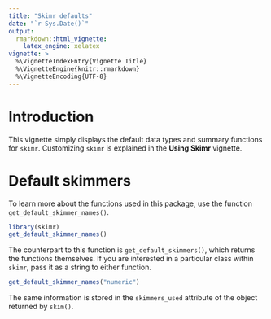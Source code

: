 ```yaml
---
title: "Skimr defaults"
date: "`r Sys.Date()`"
output: 
  rmarkdown::html_vignette:
    latex_engine: xelatex
vignette: >
  %\VignetteIndexEntry{Vignette Title}
  %\VignetteEngine{knitr::rmarkdown}
  %\VignetteEncoding{UTF-8}
---
```


# Introduction

This vignette simply displays the default data types and summary functions for
`skimr`. Customizing `skimr` is explained in the **Using Skimr** vignette.

# Default skimmers

To learn more about the functions used in this package, use the function
`get_default_skimmer_names()`.

```r
library(skimr)
get_default_skimmer_names()
```

The counterpart to this function is `get_default_skimmers()`, which returns the
functions themselves. If you are interested in a particular class within
`skimr`, pass it as a string to either function.

```r
get_default_skimmer_names("numeric")
```

The same information is stored in the `skimmers_used` attribute of the object
returned by `skim()`.
